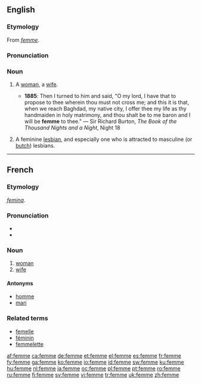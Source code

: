 ==English==
===Etymology===
From {{F.}} ''[[#French|femme]]''.

===Pronunciation===
{{IPA|/fɛm/}}

===Noun===
{{en-noun}}

# {{context|archaic|rare}} A [[woman]], a [[wife]].
#*'''1885''': Then I turned to him and said, "O my lord, I have that to propose to thee wherein thou must not cross me; and this it is that, when we reach Baghdad, my native city, I offer thee my life as thy handmaiden in holy matrimony, and thou shalt be to me baron and I will be '''femme''' to thee." — Sir Richard Burton, ''The Book of the Thousand Nights and a Night'', Night 18
# {{slang}} A feminine [[lesbian]], and especially one who is attracted to masculine (or [[butch]]) lesbians.

----

==French==
===Etymology===
{{L.|fr}} ''[[femina]]''.

===Pronunciation===
*{{audio|Fr-femme.ogg|audio}}
*{{IPA|/fam/}}

===Noun===
{{fr-noun|f}}

# [[woman]]
# [[wife]]

====Antonyms====
*[[homme]]
*[[mari]]

===Related terms===
*[[femelle]]
*[[féminin]]
*[[femmelette]]

[[af:femme]]
[[ca:femme]]
[[de:femme]]
[[et:femme]]
[[el:femme]]
[[es:femme]]
[[fr:femme]]
[[fy:femme]]
[[ga:femme]]
[[ko:femme]]
[[io:femme]]
[[id:femme]]
[[sw:femme]]
[[ku:femme]]
[[hu:femme]]
[[nl:femme]]
[[ja:femme]]
[[oc:femme]]
[[pl:femme]]
[[pt:femme]]
[[ro:femme]]
[[ru:femme]]
[[fi:femme]]
[[sv:femme]]
[[vi:femme]]
[[tr:femme]]
[[uk:femme]]
[[zh:femme]]